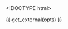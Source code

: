<!DOCTYPE html>
<html>
  <head>
    <meta http-equiv="Content-Type" content="text/html; charset=utf-8"/>

    <title>{{ opts$params$title }}</title>

    {{ get_external(opts) }}

  </head>

  <body>
    <script type="text/javascript">
    ```r

    data = {{ get_data_as_json(opts) }}

    decimal_format = d3.format(".2f")

    radius = {{ opts$params$radius }}

    color_scale = {{ get_d3_color_scale(opts) }}

    plot = append_plot(
        selector: "#container"
        width: {{ opts$params$width }}
        height: {{ opts$params$height }}
        padding: {{ get_padding_param(opts) }}
        x_domain: {{ get_xlim_param(opts)}}
        y_domain: {{ get_ylim_param(opts)}}
        title: "{{ opts$params$title }}"
        xlab: "{{ opts$params$xlab }}"
        ylab: "{{ opts$params$ylab }}"
    )

    plot.append("defs").append("clipPath")
        .attr("id", "clip")
      .append("rect")
        .attr("width", plot.width)
        .attr("height", plot.height);

    clip = plot.append("g").attr("clip-path", "url(#clip)")

    transform = (d) ->
        "translate(#{plot.scales.x(d.x)},#{plot.scales.y(d.y)})"

    clip.append("rect")
      .attr(
            "class": "overlay"
            "width":  plot.width
            "height": plot.height
            "fill": "none"
            "pointer-events": "all"
      ).style("cursor","move")
      .call(d3.behavior.zoom()
          .x(plot.scales.x)
          .y(plot.scales.y)
          .scaleExtent([1, Infinity])
          .on("zoom", () -> redraw() )
      )

    circles = clip.selectAll("circle")
        .data(data)
      .enter().append("svg:circle")
        .attr(
            "r": radius
            "title": (d) -> "<strong>#{d.point_name}</strong><br>x: #{decimal_format(d.x)}<br>y: #{decimal_format(d.y)}"
            "class": "circle_tooltip"
            "transform": transform
            "fill": (d) -> color_scale(d.colorize)
        )

    names = clip.selectAll("text")
        .data(data, (d) -> d.point_name)
      .enter().append("text")
        .text((d) -> d.point_name)
        .attr(
            "dy": ".32em"
            "dx": 8
            "text-anchor": "left"
            "display": "none"
            "transform":  transform
        ).style(
            "fill": (d) -> color_scale(d.colorize)
            "font-size": "22px"
        )

    redraw = () ->
        plot.select(".x.axis").call(plot.axes.x);
        plot.select(".y.axis").call(plot.axes.y);
        circles.attr("transform", transform)
        names.attr("transform", transform)

    sidebar = plot.append("g")
        .attr("transform","translate(#{plot.width + 20},#{0})")

    g_names = sidebar.append("g")
        .style("cursor", "pointer")
        .style("font-size","22px")
        .on("click", () -> toggle_names() )

    g_names.append("circle")
        .attr("r", 7)
        .attr("stroke","black")
        .attr("stroke-width",2)

    g_names.append("text")
        .attr('text-anchor', 'start')
        .attr('dy', '.32em')
        .attr('dx', '12')


    toggle_names = ()->
        if g_names.classed("show_names")
            g_names.attr("class","")
            toggle_g_names()
        else
            g_names.attr("class","show_names")
            toggle_g_names()

    toggle_g_names = ()->
        if g_names.classed("show_names")
            names.attr("display", "inline")
            g_names.select("circle").attr("fill","black")
            # g_names.select("text").text(" Hide names")
        else
            names.attr("display", "none")
            g_names.select("circle").attr("fill","white")
            g_names.select("text").text("Show names")

    toggle_g_names()

    if color_scale.range().length > 1
        g_color_legend = sidebar.selectAll(".key")
            .data(color_scale.domain().reverse())
          .enter().append("g")
            .attr(
                  "transform": (d, i) -> "translate(0, #{i * (radius * 2 + 15) + 50})"
                  "class": "key"
            )

        g_color_legend.append("circle")
            .attr(
                "r": radius
                "fill": color_scale
            )

        # legend_names = get_legend_names_param(opts)
        g_color_legend.append("text")
            .attr(
                "x": radius + 10
                "y": 0
                "dy": ".35em"
            ).text((d) -> d)
            # ).text((d,i) -> legend_names[i])

    $(".circle_tooltip").tooltip
        html: true
        container: "body"
        placement: "top"

    d3.select(window).on("keydown", () ->
        # switch (d3.event.keyCode) {
          # case : year = Math.max(year0, year - 10); break;
          # case 39: year = Math.min(year1, year + 10); break;
        # }
        # console.log(d3.event.keyCode)
        if (d3.event.keyCode in [78, 32]) # 'n' or 'space bar'
            change()
    )
    ```
    </script>
  </body>
</html>